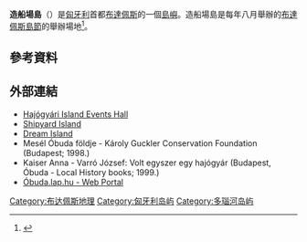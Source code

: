 '''造船場島'''（{{lang-hu|Hajógyári Island}}）是[[匈牙利|匈牙利]]首都[[布達佩斯|布達佩斯]]的一個[[島嶼|島嶼]]。造船場島是每年八月舉辦的[[布達佩斯島節|布達佩斯島節]]的舉辦場地<ref>{{cite web|title=Hajogyari Island|url=http://www.budapest-city-guide.com/budapest-attractions/budapest-islands/hajogyari-island.html|website=Budapest City Guide|accessdate=2014-07-23|archive-date=2017-04-20|archive-url=https://web.archive.org/web/20170420020533/http://www.budapest-city-guide.com/budapest-attractions/budapest-islands/hajogyari-island.html|dead-url=no}}</ref>。
==參考資料==
{{reflist}}
==外部連結==
*[http://www.szigeteventshall.hu/ Hajógyári Island Events Hall] {{Wayback|url=http://www.szigeteventshall.hu/ |date=20210225112532 }}
* [http://index.hu/gazdasag/magyar/hjo060316/ Shipyard Island] {{Wayback|url=http://index.hu/gazdasag/magyar/hjo060316/ |date=20201101014817 }}
* [https://web.archive.org/web/20140714123416/http://www.dreamisland.hu/ Dream Island]
* Mesél Óbuda földje - Károly Guckler Conservation Foundation (Budapest; 1998.)
* Kaiser Anna - Varró József: Volt egyszer egy hajógyár (Budapest, Óbuda - Local History books; 1999.)
* [http://obuda.lap.hu/ Óbuda.lap.hu - Web Portal] {{Wayback|url=http://obuda.lap.hu/ |date=20210319025457 }}
[[Category:布达佩斯地理|Category:布达佩斯地理]]
[[Category:匈牙利岛屿|Category:匈牙利岛屿]]
[[Category:多瑙河岛屿|Category:多瑙河岛屿]]